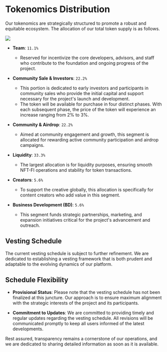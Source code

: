# Tokenomics Distribution

Our tokenomics are strategically structured to promote a robust and equitable ecosystem. The allocation of our total token supply is as follows.


![](/images/tokenomics.png)


- **Team**: `11.1%`
  - Reserved for incentivize the core developers, advisors, and staff who contribute to the foundation and ongoing progress of the project.

- **Community Sale & Investors**: `22.2%`
  - This portion is dedicated to early investors and participants in community sales who provide the initial capital and support necessary for the project's launch and development.
  - The token will be available for purchase in four distinct phases. With each subsequent phase, the price of the token will experience an increase ranging from 2% to 3%.

- **Community & Airdrop**: `22.2%`
  - Aimed at community engagement and growth, this segment is allocated for rewarding active community participation and airdrop campaigns.

- **Liquidity**: `33.3%`
  - The largest allocation is for liquidity purposes, ensuring smooth NFT-FI operations and stability for token transactions.

- **Creators**: `5.6%`
  - To support the creative globally, this allocation is specifically for content creators who add value in this segment.

- **Business Development (BD)**: `5.6%`
  - This segment funds strategic partnerships, marketing, and expansion initiatives critical for the project's advancement and outreach.

## Vesting Schedule

The current vesting schedule is subject to further refinement. We are dedicated to establishing a vesting framework that is both prudent and adaptable to the evolving dynamics of our platform.

## Schedule Flexibility

- **Provisional Status**: Please note that the vesting schedule has not been finalized at this juncture. Our approach is to ensure maximum alignment with the strategic interests of the project and its participants.

- **Commitment to Updates**: We are committed to providing timely and regular updates regarding the vesting schedule. All revisions will be communicated promptly to keep all users informed of the latest developments.

Rest assured, transparency remains a cornerstone of our operations, and we are dedicated to sharing detailed information as soon as it is available.
